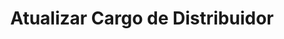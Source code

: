 ---
title: "Atualizar Cargo de Distribuidor"
api: "PUT https://regis.app.byefive.com.br/rest/user-roles/{id}"
description: "Atualiza um cargo de usuário existente para distribuidor"
---